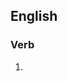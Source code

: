 ==English==

===Verb===
{{head|en|verb form}}

# {{present participle of|transgender|lang=en|nocat=1}}